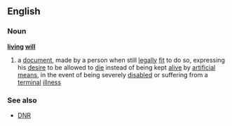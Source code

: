 ==English==
===Noun===
'''[[living]] [[will]]'''
# a [[document]], made by a person when still [[legally]] [[fit]] to do so, expressing his [[desire]] to be allowed to [[die]] instead of being kept [[alive]] by [[artificial]] [[mean]]s, in the event of being severely [[disabled]] or suffering from a [[terminal]] [[illness]]
===See also===
*[[DNR]]